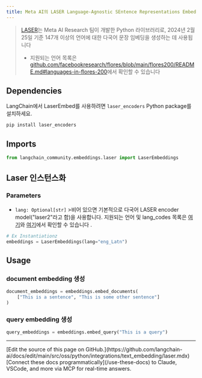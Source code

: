 ```yaml
---
title: Meta AI의 LASER Language-Agnostic SEntence Representations Embeddings
---
```


>[LASER](https://github.com/facebookresearch/LASER/)는 Meta AI Research 팀이 개발한 Python 라이브러리로, 2024년 2월 25일 기준 147개 이상의 언어에 대한 다국어 문장 임베딩을 생성하는 데 사용됩니다
>
>- 지원되는 언어 목록은 [github.com/facebookresearch/flores/blob/main/flores200/README.md#languages-in-flores-200](https://github.com/facebookresearch/flores/blob/main/flores200/README.md#languages-in-flores-200)에서 확인할 수 있습니다

## Dependencies

LangChain에서 LaserEmbed를 사용하려면 `laser_encoders` Python package를 설치하세요.

```python
pip install laser_encoders
```

## Imports

```python
from langchain_community.embeddings.laser import LaserEmbeddings
```

## Laser 인스턴스화

### Parameters

- `lang: Optional[str]`
        >비어 있으면 기본적으로
    다국어 LASER encoder model("laser2"라고 함)을 사용합니다.
    지원되는 언어 및 lang_codes 목록은 [여기](https://github.com/facebookresearch/flores/blob/main/flores200/README.md#languages-in-flores-200)와
    [여기](https://github.com/facebookresearch/LASER/blob/main/laser_encoders/language_list.py)에서 확인할 수 있습니다
.

```python
# Ex Instantiationz
embeddings = LaserEmbeddings(lang="eng_Latn")
```

## Usage

### document embedding 생성

```python
document_embeddings = embeddings.embed_documents(
    ["This is a sentence", "This is some other sentence"]
)
```

### query embedding 생성

```python
query_embeddings = embeddings.embed_query("This is a query")
```

---

<Callout icon="pen-to-square" iconType="regular">
    [Edit the source of this page on GitHub.](https://github.com/langchain-ai/docs/edit/main/src/oss/python/integrations/text_embedding/laser.mdx)
</Callout>
<Tip icon="terminal" iconType="regular">
    [Connect these docs programmatically](/use-these-docs) to Claude, VSCode, and more via MCP for    real-time answers.
</Tip>
